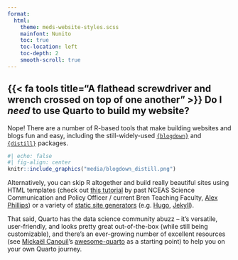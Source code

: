 ```yaml
---
format: 
  html:
    theme: meds-website-styles.scss
    mainfont: Nunito
    toc: true
    toc-location: left
    toc-depth: 2
    smooth-scroll: true
---
```


## {{< fa tools title="A flathead screwdriver and wrench crossed on top of one another" >}} Do I *need* to use Quarto to build my website? {#is-quarto-necessary}

Nope! There are a number of R-based tools that make building websites and blogs fun and easy, including the still-widely-used [`{blogdown}`](https://bookdown.org/yihui/blogdown/){target="_blank"} and [`{distill}`](https://rstudio.github.io/distill/website.html){target="_blank"} packages.

```r
#| echo: false
#| fig-align: center
knitr::include_graphics("media/blogdown_distill.png")
```

Alternatively, you can skip R altogether and build really beautiful sites using HTML templates (check out [this tutorial](https://rpubs.com/alatleephillips/science-website-tutorial){target="_blank"} by past NCEAS Science Communication and Policy Officer / current Bren Teaching Faculty, [Alex Phillips](https://www.alexandraatleephillips.com/){target="_blank"}) or a variety of [static site generators](https://jamstack.org/generators/?utm_source=blog&utm_medium=about-ssgs-pnh&utm_campaign=devex){target="_blank"} (e.g. [Hugo](https://gohugo.io/){target="_blank"}, [Jekyll](https://jekyllrb.com/){target="_blank"}).

That said, Quarto has the data science community abuzz -- it's versatile, user-friendly, and looks pretty great out-of-the-box (while still being customizable), and there's an ever-growing number of excellent resources (see [Mickaël Canouil](https://github.com/mcanouil){target="_blank"}'s [awesome-quarto](https://github.com/mcanouil/awesome-quarto){target="_blank"} as a starting point) to help you on your own Quarto journey.

<!-- ::: callout-note -->
<!-- ## Twitter is a great place to stay atop Quarto (and all-things [#rstats](https://twitter.com/search?q=%23rstats&src=typed_query)) news. -->

<!-- Follow [\@quarto_pub](https://twitter.com/quarto_pub) and check out [Mine Çentinkaya-Rundel](https://mine-cr.com/)'s #quartotip tweets, which are collected and published as blog posts at the [A Quarto tip a day keeps the docs away](https://mine-cetinkaya-rundel.github.io/quarto-tip-a-day/about.html) website. -->
<!-- ::: -->
